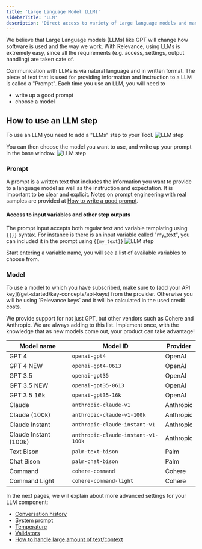 ```yaml
---
title: 'Large Language Model (LLM)'
sidebarTitle: 'LLM'
description: 'Direct access to variety of Large language models and many supporting functionalities'
---
```


We believe that Large Language models (LLMs) like GPT will change how software is used and the way we work. 
With Relevance, using LLMs is extremely easy, since all the requirements (e.g. access, settings, output handling)
are taken cate of.

Communication with LLMs is via natural language and in written format. The piece of text that is used for 
providing information and instruction to a LLM is called a "Prompt".
Each time you use an LLM, you will need to 
* write up a good prompt
* choose a model

## How to use an LLM step
To use an LLM you need to add a "LLMs" step to your Tool.
![LLM step](/images/build-custom-tools/tool-step/llm-get-started.png)

You can then choose the model you want to use, and write up your prompt in the base window.
![LLM step](/images/build-custom-tools/tool-step/llm-base.png)

### Prompt 
A prompt is a written text that includes the information you want to provide to a language model
as well as the instruction and expectation.
It is important to be clear and explicit. Notes on prompt engineering with real samples are provided
at [How to write a good prompt](/build-custom-tools/tool-steps/llms/prompt).

#### Access to input variables and other step outputs
The prompt input accepts both regular text and variable templating using `{{}}` syntax.
For instance is there is an input variable called "my_text", you can included it in the prompt using `{{my_text}}`
![LLM step](/images/build-custom-tools/tool-step/llm-variable-access.png)

<Tip>
Start entering a variable name, you will see a list of available variables to choose from.
</Tip>

### Model
<Info>
    To use a model to which you have subscribed, make sure to [add your API key](/get-started/key-concepts/api-keys) from the provider.
    Otherwise you will be using `Relevance keys` and it will be calculated in the used credit costs.
</Info>

We provide support for not just GPT, but other vendors such as Cohere and Anthropic. We are always adding to this list. 
Implement once, with the knowledge that as new models come out, your product can take advantage!

| Model name     | Model ID                      | Provider  |
| -------------- | ----------------------------- | --------- |
| GPT 4          | `openai-gpt4`                 | OpenAI    |
| GPT 4 NEW      | `openai-gpt4-0613`            | OpenAI    |
| GPT 3.5        | `openai-gpt35`                | OpenAI    |
| GPT 3.5 NEW    | `openai-gpt35-0613`           | OpenAI    |
| GPT 3.5 16k    | `openai-gpt35-16k `           | OpenAI    |
| Claude         | `anthropic-claude-v1`         | Anthropic |
| Claude (100k)  | `anthropic-claude-v1-100k`    | Anthropic |
| Claude Instant | `anthropic-claude-instant-v1` | Anthropic |
| Claude Instant (100k) | `anthropic-claude-instant-v1-100k` | Anthropic |
| Text Bison     | `palm-text-bison`             | Palm      |
| Chat Bison     | `palm-chat-bison`             | Palm      |
| Command        | `cohere-command`              | Cohere    |
| Command Light  | `cohere-command-light`        | Cohere    |

In the next pages, we will explain about more advanced settings for your LLM component:
* [Conversation history](/build-custom-tools/tool-steps/llms/llm-advance-setting#conversation-history)
* [System prompt](/build-custom-tools/tool-steps/llms/llm-advance-setting#system-prompt)
* [Temperature](/build-custom-tools/tool-steps/llms/llm-advance-setting#temperature)
* [Validators](/build-custom-tools/tool-steps/llms/llm-advance-setting#validators)
* [How to handle large amount of text/context](/build-custom-tools/tool-steps/llms/how-to-handle-too-much-text)
